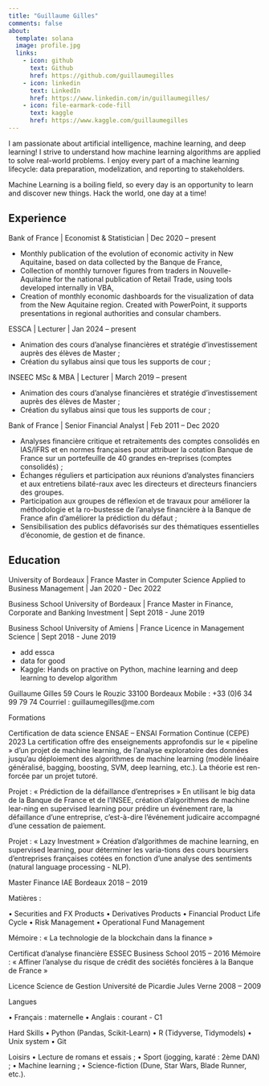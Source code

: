 ```yaml
---
title: "Guillaume Gilles"
comments: false
about:
  template: solana
  image: profile.jpg
  links:
    - icon: github
      text: Github
      href: https://github.com/guillaumegilles
    - icon: linkedin
      text: LinkedIn
      href: https://www.linkedin.com/in/guillaumegilles/
    - icon: file-earmark-code-fill
      text: kaggle
      href: https://www.kaggle.com/guillaumegilles
---
```


I am passionate about artificial intelligence, machine learning, and deep learning! I strive to understand how machine learning algorithms are applied to solve real-world problems. I enjoy every part of a machine learning lifecycle: data preparation, modelization, and reporting to stakeholders.

Machine Learning is a boiling field, so every day is an opportunity to learn and discover new things. Hack the world, one day at a time!

## Experience

Bank of France |	Economist & Statistician | Dec	2020 – present

- Monthly publication of the evolution of economic activity in New Aquitaine, based on data collected by the Banque de France,
- Collection of monthly turnover figures from traders in Nouvelle-Aquitaine for the national publication of Retail Trade, using tools developed internally in VBA,
- Creation of monthly economic dashboards for the visualization of data from the New Aquitaine region. Created with PowerPoint, it supports presentations in regional authorities and consular chambers.

ESSCA |	Lecturer |	Jan 2024 – present

- Animation des cours d’analyse financières et stratégie d’investissement auprès des élèves de Master ;
- Création du syllabus ainsi que tous les supports de cour ;

INSEEC MSc & MBA  |	Lecturer |	March 2019 – present

- Animation des cours d’analyse financières et stratégie d’investissement auprès des élèves de Master ;
- Création du syllabus ainsi que tous les supports de cour ;

Bank of France |	Senior Financial Analyst |	Feb 2011 – Dec 2020

- Analyses financière critique et retraitements des comptes consolidés en IAS/IFRS et en normes françaises pour attribuer la cotation Banque de France sur un portefeuille de 40 grandes en-treprises (comptes consolidés) ;
- Échanges réguliers et participation aux réunions d'analystes financiers et aux entretiens bilaté-raux avec les directeurs et directeurs financiers des groupes.
- Participation aux groupes de réflexion et de travaux pour améliorer la méthodologie et la ro-bustesse de l’analyse financière à la Banque de France afin d'améliorer la prédiction du défaut ;
- Sensibilisation des publics défavorisés sur des thématiques essentielles d'économie, de gestion et de finance.

## Education

University of Bordeaux | France
Master in Computer Science Applied to Business Management | Jan 2020 - Dec 2022

Business School University of Bordeaux | France
Master in Finance, Corporate and Banking Investment | Sept 2018 - June 2019

Business School University of Amiens | France
Licence in Management Science | Sept 2018 - June 2019




- add essca
- data for good
- Kaggle: Hands on practive on Python, machine learning and deep learning to develop algorithm




Guillaume Gilles
59 Cours le Rouzic
33100 Bordeaux
Mobile : +33 (0)6 34 99 79 74
Courriel : guillaumegilles@me.com




Formations

Certification de data science	ENSAE – ENSAI Formation Continue (CEPE)	2023
La certification offre des enseignements approfondis sur le « pipeline » d’un projet de machine learning, de l’analyse exploratoire des données jusqu’au déploiement des algorithmes de machine learning (modèle linéaire généralisé, bagging, boosting, SVM, deep learning, etc.). La théorie est ren-forcée par un projet tutoré.

Projet : « Prédiction de la défaillance d’entreprises »
En utilisant le big data de la Banque de France et de l’INSEE, création d’algorithmes de machine lear-ning en supervised learning pour prédire un événement rare, la défaillance d’une entreprise, c’est-à-dire l’événement judicaire accompagné d’une cessation de paiement.




Projet : « Lazy Investment »
Création d’algorithmes de machine learning, en supervised learning, pour déterminer les varia-tions des cours boursiers d’entreprises françaises cotées en fonction d’une analyse des sentiments (natural language processing - NLP).

Master Finance 	IAE Bordeaux	2018 – 2019

Matières :
 
•	Securities and FX Products
•	Derivatives Products
•	Financial Product Life Cycle
•	Risk Management
•	Operational Fund Management
 

Mémoire : « La technologie de la blockchain dans la finance »

Certificat d’analyse financière	ESSEC Business School	2015 – 2016
Mémoire : « Affiner l’analyse du risque de crédit des sociétés foncières à la Banque de France »

Licence Science de Gestion	Université de Picardie Jules Verne	2008 – 2009

Langues

•	Français : maternelle
•	Anglais : courant - C1

Hard Skills
•	Python (Pandas, Scikit-Learn)
•	R (Tidyverse, Tidymodels)
•	Unix system
•	Git

Loisirs
•	Lecture de romans et essais ;
•	Sport (jogging, karaté : 2ème DAN) ;
•	Machine learning ;
•	Science-fiction (Dune, Star Wars, Blade Runner, etc.).

<!-- ### Footer
Last updated: January 2024 -->
